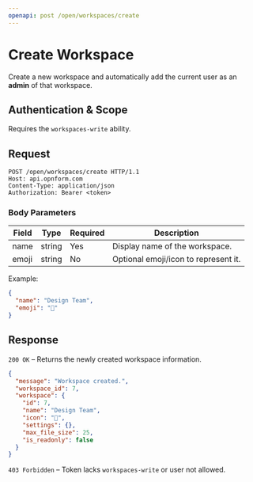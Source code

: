 ```yaml
---
openapi: post /open/workspaces/create
---
```


# Create Workspace

Create a new workspace and automatically add the current user as an **admin** of that workspace.

## Authentication & Scope

Requires the `workspaces-write` ability.

## Request

```http
POST /open/workspaces/create HTTP/1.1
Host: api.opnform.com
Content-Type: application/json
Authorization: Bearer <token>
```

### Body Parameters

| Field | Type   | Required | Description                            |
|-------|--------|----------|----------------------------------------|
| name  | string | Yes      | Display name of the workspace.        |
| emoji | string | No       | Optional emoji/icon to represent it.  |

Example:

```json
{
  "name": "Design Team",
  "emoji": "🎨"
}
```

## Response

`200 OK` – Returns the newly created workspace information.

```json
{
  "message": "Workspace created.",
  "workspace_id": 7,
  "workspace": {
    "id": 7,
    "name": "Design Team",
    "icon": "🎨",
    "settings": {},
    "max_file_size": 25,
    "is_readonly": false
  }
}
```

`403 Forbidden` – Token lacks `workspaces-write` or user not allowed.